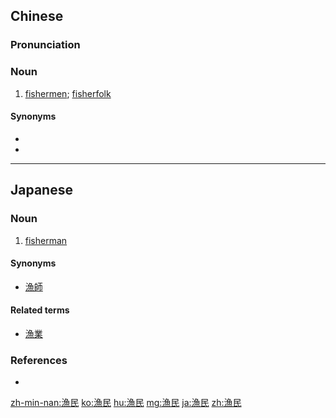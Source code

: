 {{also|渔民}}
==Chinese==
{{zh-forms|s=渔民}}

===Pronunciation===
{{zh-pron
|m=yúmín
|c=jyu4 man4
|mn=qz:hîr-bîn/tp:hû-bîn/kh,xm,zz:hî-bîn
|cat=n
}}

===Noun===
{{zh-noun}}

# [[fishermen]]; [[fisherfolk]]

====Synonyms====
* {{zh-l|漁夫}}
* {{zh-l|漁人}}

----

==Japanese==
{{ja-kanjitab|ぎょ|みん|yomi=on}}

===Noun===
{{ja-noun|ぎょみん}}

# {{lb|ja|collective}} [[fisherman]]

====Synonyms====
* [[漁師]]

====Related terms====
* [[漁業]]

===References===
* {{R:Shogakukan}}

[[zh-min-nan:漁民]]
[[ko:漁民]]
[[hu:漁民]]
[[mg:漁民]]
[[ja:漁民]]
[[zh:漁民]]